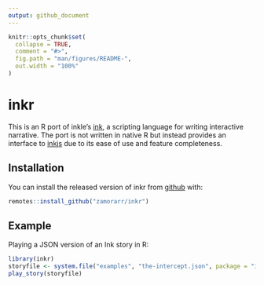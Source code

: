 ```yaml
---
output: github_document
---
```


<!-- README.md is generated from README.Rmd. Please edit that file -->

```r
knitr::opts_chunk$set(
  collapse = TRUE,
  comment = "#>",
  fig.path = "man/figures/README-",
  out.width = "100%"
)
```

# inkr

<!-- badges: start -->
<!-- badges: end -->

This is an R port of inkle's [ink](https://github.com/inkle/ink), a scripting language for writing interactive narrative. The port is not written in native R but instead provides an interface to [inkjs](https://github.com/y-lohse/inkjs) due to its ease of use and feature completeness.

## Installation

You can install the released version of inkr from [github]() with:

```r
remotes::install_github("zamorarr/inkr")
```

## Example

Playing a JSON version of an Ink story in R:

```r
library(inkr)
storyfile <- system.file("examples", "the-intercept.json", package = "inkr")
play_story(storyfile)
```
